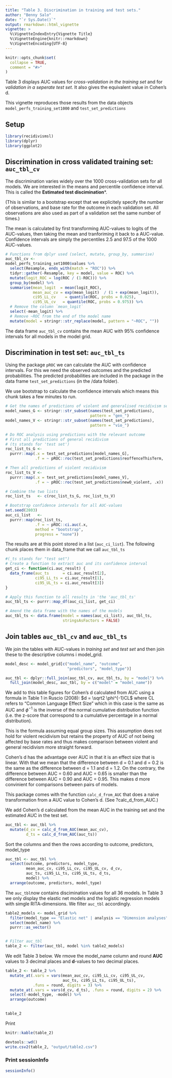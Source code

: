 ```yaml
---
title: "Table 3. Discrimination in training and test sets."
author: "Benny Salo"
date: "`r Sys.Date()`"
output: rmarkdown::html_vignette
vignette: >
  %\VignetteIndexEntry{Vignette Title}
  %\VignetteEngine{knitr::rmarkdown}
  %\VignetteEncoding{UTF-8}
---
```


```r
knitr::opts_chunk$set(
  collapse = TRUE,
  comment = "#>"
)
```

Table 3 displays AUC values for *cross-validation in the training set* and for  *validation in a seperate test set*. It also gives the equivalent value in Cohen's d.

This vignette reproduces those results from the data objects `model_perfs_training_set1000` and `test_set_predictions`


## Setup

```r
library(recidivismsl)
library(dplyr)
library(ggplot2)
```



## Discrimination in cross validated training set: `auc_tbl_cv`

The discrimination varies widely over the 1000 cross-validation sets for all models. We are interested in the means and percentile confidence interval. This is called the **Estimated test discimination***.

(This is similar to a bootstrap except that we explicitely specify the number of observations, and base rate for the outcome in each validation set. All observations are also used as part of a validation set the same number of times.)

The mean is calculated by first transforming AUC-values to logits of the AUC-values, then taking the mean and tranforiming it back to a AUC-value. Confidence intervals are simply the percentiles 2.5 and 97.5 of the 1000 AUC-values.

```r
# Functions from dplyr used (select, mutate, group_by, summarise)
auc_tbl_cv <-
model_perfs_training_set1000$values %>% 
  select(Resample, ends_with(match = "ROC")) %>% 
  tidyr::gather(-Resample, key = model, value = ROC) %>%
  mutate(logit_ROC = log(ROC / (1-ROC))) %>% 
  group_by(model) %>% 
  summarise(mean_logit  = mean(logit_ROC),
            mean_auc_cv = exp(mean_logit)  / (1 + exp(mean_logit)),
            ci95_LL_cv    = quantile(ROC, probs = 0.025),
            ci95_UL_cv   = quantile(ROC, probs = 0.975)) %>% 
  # Remove the column `mean_logit` 
  select(-mean_logit) %>% 
  # Remove ~ROC from the end of the model name
  mutate(model = stringr::str_replace(model, pattern = "~ROC", ""))

```
The data frame `auc_tbl_cv` contains the mean AUC with 95% confidence intervals for all models in the model grid. 

## Discrimination in test set: `auc_tbl_ts`

Using the package `pROC` we can calculate the AUC with confidence intervals. For this we need the observed outcomes and the predicted probabilities. The predicted probabilities are included in the package in the data frame `test_set_predictions` (in the /data folder).

We use bootstrap to calculate the confidence intervals which means this chunk takes a few minutes to run.
```r
# Get the names of predictions of violent and generalised recidivism seperately.
model_names_G <- stringr::str_subset(names(test_set_predictions), 
                                     pattern = "gen_") 
model_names_V <- stringr::str_subset(names(test_set_predictions), 
                                     pattern = "vio_") 

# Do ROC analysis using predictions with the relevant outcome
# First all predictions of general recidivism
# (ts stands for 'test set')
roc_list_ts_G <- 
  purrr::map(.x = test_set_predictions[model_names_G],
             .f = ~ pROC::roc(test_set_predictions$reoffenceThisTerm, .x))

# Then all predictions of violent recidivism
roc_list_ts_V <- 
  purrr::map(.x = test_set_predictions[model_names_V],
             .f = ~ pROC::roc(test_set_predictions$newO_violent, .x))

# Combine the two lists
roc_list_ts   <- c(roc_list_ts_G, roc_list_ts_V)

# Bootstrap confidence intervals for all AUC-values
set.seed(2803)
auc_ci_list   <- 
  purrr::map(roc_list_ts,
             .f = ~ pROC::ci.auc(.x,
             method = "bootstrap",
             progress = "none"))


```

The results are at this point stored in a list (`auc_ci_list`). The following chunk places them in data_frame that we call `auc_tbl_ts`

```r
#(_ts stands for "test set")
# Create a function to extract auc and its confidence interval
get_ci <- function(ci.auc_result) {
  data_frame(auc_ts      = ci.auc_result[2], 
             ci95_LL_ts = ci.auc_result[1], 
             ci95_UL_ts = ci.auc_result[3])
}

# Apply this function to all results in 'the 'auc_tbl_ts'
auc_tbl_ts <- purrr::map_df(auc_ci_list, get_ci)

# Amend the data frame with the names of the models
auc_tbl_ts <- data.frame(model = names(auc_ci_list), auc_tbl_ts,
                         stringsAsFactors = FALSE)
```

## Join tables `auc_tbl_cv` and `auc_tbl_ts`
We join the tables with AUC-values in *training set* and *test set* and then join these to the descriptive columns i model_grid.

```r
model_desc <- model_grid[c("model_name", "outcome", 
                           "predictors", "model_type")]

auc_tbl <- dplyr::full_join(auc_tbl_cv, auc_tbl_ts, by = "model") %>% 
  full_join(model_desc, auc_tbl, by = c("model" = "model_name"))
```

We add to this table figures for Cohen's d calculated from AUC using a formula in Table 1 in Ruscio (2008): $d = \sqrt2 \phi^{-1}CL$ where CL refers to "Common Language Effect Size" which in this case is the same as AUC and $\phi^{-1}$ is the inverse of the normal cumulative distribution function (i.e. the z-score that correspond to a cumulative percentage in a normal distribution). 

This is the formula assuming equal group sizes. This assumption does not hold for violent recidivism but retains the property of AUC of not being affected by base rates and thus makes comparison between violent and general recidivism more straight forward. 

Cohen's d has the advantage over AUC in that it is an effect size that is linear. With that we mean that the difference between d = 0.1 and d = 0.2 is the same as the difference between d = 1.1 and d = 1.2. On the contrary, the difference between AUC = 0.60 and AUC = 0.65 is smaller than the difference between AUC = 0.90 and AUC = 0.95. This makes d more convinient for comparisons between pairs of models.

Thís package comes with the function `calc_d_from_AUC` that does a naive transformation from a AUC value to Cohen's d. (See ?calc_d_from_AUC.)

We add Cohen's d calculated from the mean AUC in the training set and the estimated AUC in the test set.

```r
auc_tbl <- auc_tbl %>% 
  mutate(d_cv = calc_d_from_AUC(mean_auc_cv),
         d_ts = calc_d_from_AUC(auc_ts))
```
Sort the columns and then the rows according to outcome, predictors, model_type

```r
auc_tbl <- auc_tbl %>% 
  select(outcome, predictors, model_type, 
         mean_auc_cv, ci95_LL_cv, ci95_UL_cv, d_cv,
         auc_ts, ci95_LL_ts, ci95_UL_ts, d_ts, 
         model) %>% 
  arrange(outcome, predictors, model_type)
```


The `auc_tbl`now contains discimination values for all 36 models. In Table 3 we only display the elastic net models and the logistic regression models with simgle RITA-dimensions. We filter `auc_tbl` accordingly.

```r

table2_models <- model_grid %>% 
  filter(model_type == "Elastic net" | analysis == "Dimension analyses") %>% 
  select(model_name) %>% 
  purrr::as_vector()


# Filter auc_tbl
table_2 <- filter(auc_tbl, model %in% table2_models)
```

We edit Table 3 below. We rmove the model_name column and round **AUC** values to 3 decimal places and **d**-values to two decimal places. 


```r

table_2 <- table_2 %>% 
  mutate_at(.vars = vars(mean_auc_cv, ci95_LL_cv, ci95_UL_cv, 
                         auc_ts, ci95_LL_ts, ci95_UL_ts), 
            .funs = round, digits = 3) %>% 
  mutate_at(.vars = vars(d_cv, d_ts), .funs = round, digits = 2) %>% 
  select(-model_type, -model) %>% 
  arrange(outcome)
  

table_2


```

Print
```r
knitr::kable(table_2)
```

```r
devtools::wd()
write.csv2(table_2, "output/table2.csv")
```


### Print sessionInfo
```r
sessionInfo()
```


